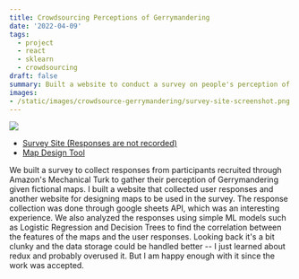 ```yaml
---
title: Crowdsourcing Perceptions of Gerrymandering
date: '2022-04-09'
tags: 
  - project
  - react
  - sklearn
  - crowdsourcing
draft: false
summary: Built a website to conduct a survey on people's perception of Gerrymandering
images:
- /static/images/crowdsource-gerrymandering/survey-site-screenshot.png
---
```


![](/static/images/crowdsource-gerrymandering/survey-site-screenshot.png)

- [Survey Site (Responses are not recorded)](https://inwonakng.github.io/gerrymander-survey-site/)
- [Map Design Tool](https://inwonakng.github.io/gerrymander-map-builder/)

We built a survey to collect responses from participants recruited through Amazon's Mechanical Turk to gather their perception of Gerrymandering given fictional maps.
I built a website that collected user responses and another website for designing maps to be used in the survey.
The response collection was done through google sheets API, which was an interesting experience.
We also analyzed the responses using simple ML models such as Logistic Regression and Decision Trees to find the correlation between the features of the maps and the user responses.
Looking back it's a bit clunky and the data storage could be handled better -- I just learned about redux and probably overused it.
But I am happy enough with it since the work was accepted.
